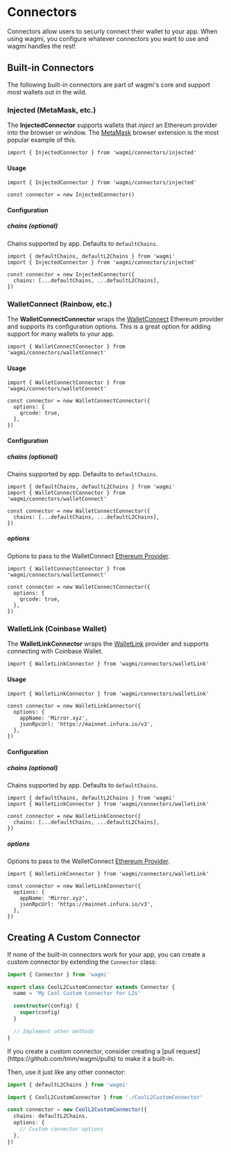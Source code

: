 
# Connectors

Connectors allow users to securly connect their wallet to your app. When using wagmi, you configure whatever connectors you want to use and wagmi handles the rest!

## Built-in Connectors

The following built-in connectors are part of wagmi's core and support most wallets out in the wild.

### Injected (MetaMask, etc.)

The **InjectedConnector** supports wallets that _inject_ an Ethereum provider into the browser or window. The [MetaMask](https://metamask.io) browser extension is the most popular example of this.

```tsx
import { InjectedConnector } from 'wagmi/connectors/injected'
```

#### Usage

```tsx
import { InjectedConnector } from 'wagmi/connectors/injected'

const connector = new InjectedConnector()
```

#### Configuration

##### chains (optional)

Chains supported by app. Defaults to `defaultChains`.

```tsx highlight='5'
import { defaultChains, defaultL2Chains } from 'wagmi'
import { InjectedConnector } from 'wagmi/connectors/injected'

const connector = new InjectedConnector({
  chains: [...defaultChains, ...defaultL2Chains],
})
```

### WalletConnect (Rainbow, etc.)

The **WalletConnectConnector** wraps the [WalletConnect](https://walletconnect.com) Ethereum provider and supports its configuration options. This is a great option for adding support for many wallets to your app.

```tsx
import { WalletConnectConnector } from 'wagmi/connectors/walletConnect'
```

#### Usage

```tsx
import { WalletConnectConnector } from 'wagmi/connectors/walletConnect'

const connector = new WalletConnectConnector({
  options: {
    qrcode: true,
  },
})
```

#### Configuration

##### chains (optional)

Chains supported by app. Defaults to `defaultChains`.

```tsx highlight='5'
import { defaultChains, defaultL2Chains } from 'wagmi'
import { WalletConnectConnector } from 'wagmi/connectors/walletConnect'

const connector = new WalletConnectConnector({
  chains: [...defaultChains, ...defaultL2Chains],
})
```

##### options

Options to pass to the WalletConnect [Ethereum Provider](https://docs.walletconnect.com/quick-start/dapps/web3-provider).

```tsx highlight='4-6'
import { WalletConnectConnector } from 'wagmi/connectors/walletConnect'

const connector = new WalletConnectConnector({
  options: {
    qrcode: true,
  },
})
```

### WalletLink (Coinbase Wallet)

The **WalletLinkConnector** wraps the [WalletLink](https://docs.cloud.coinbase.com/walletlink/docs) provider and supports connecting with Coinbase Wallet.

```tsx
import { WalletLinkConnector } from 'wagmi/connectors/walletLink'
```

#### Usage

```tsx
import { WalletLinkConnector } from 'wagmi/connectors/walletLink'

const connector = new WalletLinkConnector({
  options: {
    appName: 'Mirror.xyz',
    jsonRpcUrl: 'https://mainnet.infura.io/v3',
  },
})
```

#### Configuration

##### chains (optional)

Chains supported by app. Defaults to `defaultChains`.

```tsx highlight='5'
import { defaultChains, defaultL2Chains } from 'wagmi'
import { WalletLinkConnector } from 'wagmi/connectors/walletLink'

const connector = new WalletLinkConnector({
  chains: [...defaultChains, ...defaultL2Chains],
})
```

##### options

Options to pass to the WalletConnect [Ethereum Provider](https://docs.walletconnect.com/quick-start/dapps/ethereum-provider).

```tsx highlight='4-7'
import { WalletLinkConnector } from 'wagmi/connectors/walletLink'

const connector = new WalletLinkConnector({
  options: {
    appName: 'Mirror.xyz',
    jsonRpcUrl: 'https://mainnet.infura.io/v3',
  },
})
```

## Creating A Custom Connector

If none of the built-in connectors work for your app, you can create a custom connector by extending the `Connector` class:

```ts
import { Connector } from 'wagmi'

export class CoolL2CustomConnector extends Connector {
  name = 'My Cool Custom Connector for L2s'

  constructor(config) {
    super(config)
  }

  // Implement other methods
}
```

<Callout emoji="🚀">
  If you create a custom connector, consider creating a [pull
  request](https://github.com/tmm/wagmi/pulls) to make it a built-in.
</Callout>

Then, use it just like any other connector:

```ts
import { defaultL2Chains } from 'wagmi'

import { CoolL2CustomConnector } from './CoolL2CustomConnector'

const connector = new CoolL2CustomConnector({
  chains: defaultL2Chains,
  options: {
    // Custom connector options
  },
})
```
